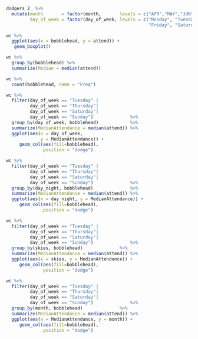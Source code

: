 ```r
dodgers_2_ %>% 
  mutate(month       = factor(month,       levels = c("APR","MAY","JUN","JUL","AUG","SEP","OCT")),
         day_of_week = factor(day_of_week, levels = c("Monday", "Tuesday", "Wednesday", "Thursday",
                                                      "Friday", "Saturday", "Sunday"))) -> wc

```

```r
wc %>%
  ggplot(aes(x = bobblehead, y = attend)) +
   geom_boxplot()
```
```r
wc %>%
  group_by(bobblehead) %>%
  summarize(Median = median(attend))
```

```r
wc %>%
  count(bobblehead, name = "Freq")
```

```r
wc %>% 
  filter(day_of_week == "Tuesday" |
         day_of_week == "Thursday"|
         day_of_week == "Saturday"|
         day_of_week == "Sunday")              %>% 
  group_by(day_of_week, bobblehead)            %>% 
  summarize(MedianAttendance = median(attend)) %>% 
  ggplot(aes(x = day_of_week, 
             y = MedianAttendance)) +
     geom_col(aes(fill=bobblehead), 
              position = "dodge")

```

```r
wc %>% 
  filter(day_of_week == "Tuesday" |
         day_of_week == "Thursday"|
         day_of_week == "Saturday"|
         day_of_week == "Sunday")              %>% 
  group_by(day_night, bobblehead)              %>% 
  summarize(MedianAttendance = median(attend)) %>% 
  ggplot(aes(x = day_night, y = MedianAttendance)) +
     geom_col(aes(fill=bobblehead), 
              position = "dodge")

```

```r
wc %>% 
  filter(day_of_week == "Tuesday" |
         day_of_week == "Thursday"|
         day_of_week == "Saturday"|
         day_of_week == "Sunday")              %>% 
  group_by(skies, bobblehead)              %>% 
  summarize(MedianAttendance = median(attend)) %>% 
  ggplot(aes(x = skies, y = MedianAttendance)) +
     geom_col(aes(fill=bobblehead), 
              position = "dodge")

```

```r
wc %>% 
  filter(day_of_week == "Tuesday" |
         day_of_week == "Thursday"|
         day_of_week == "Saturday"|
         day_of_week == "Sunday")              %>% 
  group_by(month, bobblehead)              %>% 
  summarize(MedianAttendance = median(attend)) %>% 
  ggplot(aes(x = MedianAttendance, y = month)) +
     geom_col(aes(fill=bobblehead), 
              position = "dodge")
```

